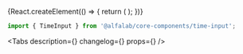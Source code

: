 


<Meta
    title='Компоненты/TimeInput'
    component={TimeInput}
/>

<!-- Canvas -->

<Story name='TimeInput'>
    {React.createElement(() => {
        return (
            <TimeInput
                block={boolean('block', false)}
                size={select('size', ['s', 'm', 'l'], 's')}
                error={text('error', '')}
                hint={text('hint', '')}
                label={text('label', '')}
                placeholder={text('placeholder', '')}
                clear={boolean('clear', false)}
            />
        );
    })}
</Story>

<!-- Docs -->

<ComponentHeader
    name='TimeInput'
    version={version}
    package='@alfalab/core-components/time-input'
/>

```jsx
import { TimeInput } from '@alfalab/core-components/time-input';
```

<Tabs
    description={<Description />}
    changelog={<Changelog />}
    props={<Props of={TimeInput} />}
/>
